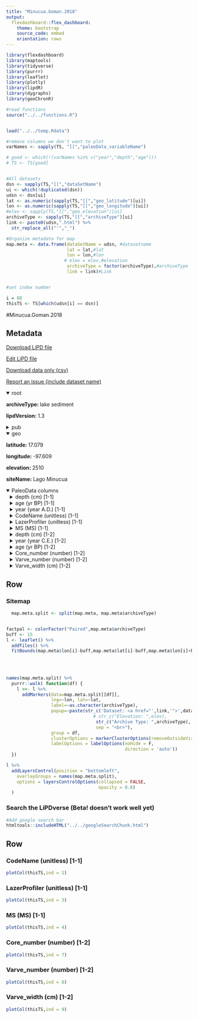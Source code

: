 ```yaml
---
title: "Minucua.Goman.2018"
output: 
  flexdashboard::flex_dashboard:
    theme: bootstrap
    source_code: embed
    orientation: rows
---
```


```r
library(flexdashboard)
library(maptools)
library(tidyverse)
library(purrr)
library(leaflet)
library(plotly)
library(lipdR)
library(dygraphs)
library(geoChronR)

#read functions
source("../../functions.R")


load("../../temp.Rdata")

#remove columns we don't want to plot
varNames <- sapply(TS, "[[","paleoData_variableName")

# good <- which(!(varNames %in% c("year","depth","age")))
# TS <- TS[good]


#All datasets
dsn <- sapply(TS,"[[","dataSetName")
ui <- which(!duplicated(dsn))
udsn <- dsn[ui]
lat <- as.numeric(sapply(TS,"[[","geo_latitude")[ui])
lon <- as.numeric(sapply(TS,"[[","geo_longitude")[ui])
#elev <- sapply(TS,"[[","geo_elevation")[ui]
archiveType <- sapply(TS,"[[","archiveType")[ui]
link <- paste0(udsn,".html") %>% 
  str_replace_all("'","_")

#Organize metadata for map
map.meta <- data.frame(dataSetName = udsn, #datasetname
                       lat = lat,#lat
                       lon = lon,#lon
                      # elev = elev,#elevation
                       archiveType = factor(archiveType),#archiveType
                       link = link)#Link


#set index number

i = 80
thisTS <- TS[which(udsn[i] == dsn)]
```
#Minucua.Goman.2018

Metadata {.sidebar}
-------------------------------------
[Download LiPD file](Minucua.Goman.2018.lpd)
            

[Edit LiPD file](http://lipd.net/playground?source=http://lipdverse.org/wNAm0_1_0/Minucua.Goman.2018.lpd)
            

[Download data only (csv)](Minucua.Goman.2018.csv)
            

[Report an issue (include dataset name)](https://github.com/nickmckay/LiPDverse/issues)

<details open style="margin-left: 0px">
<summary>root</summary>
<p style="margin-left: 0px"><strong>archiveType: </strong>lake sediment
<p style="margin-left: 0px"><strong>lipdVersion: </strong>1.3
</details>
<details>
<summary>pub</summary>
<details style="margin-left: 10px">
<summary>pub1</summary>
<p style="margin-left: 10px"><strong>journal: </strong>Quaternary International
<p style="margin-left: 10px"><strong>volume: </strong>469
<p style="margin-left: 10px"><strong>pages: </strong>85-95
<p style="margin-left: 10px"><strong>pubYear: </strong>NA
<p style="margin-left: 10px"><strong>title: </strong>Preliminary results from Laguna Minucúa: a potentially annually resolved record of climate and environmental change for the past ∼5000 years in the Mixteca Alta of Oaxaca, Mexico
</details>
</details>
<details open style="margin-left: 0px">
<summary>geo</summary>
<p style="margin-left: 0px"><strong>latitude: </strong>17.079
<p style="margin-left: 0px"><strong>longitude: </strong>-97.609
<p style="margin-left: 0px"><strong>elevation: </strong>2510
<p style="margin-left: 0px"><strong>siteName: </strong>Lago Minucua
</details>
<details open>
<summary>PaleoData columns</summary>
<details style="margin-left: 10px">
<summary>depth (cm) [1-1]</summary>
<p style="margin-left: 10px"><strong>TSid: </strong>WEB485447e7
<p style="margin-left: 10px"><strong>variableName: </strong>depth
<p style="margin-left: 10px"><strong>units: </strong>cm
</details>
<details style="margin-left: 10px">
<summary>age (yr BP) [1-1]</summary>
<p style="margin-left: 10px"><strong>TSid: </strong>WEBcba7b51c
<p style="margin-left: 10px"><strong>variableName: </strong>age
<p style="margin-left: 10px"><strong>units: </strong>yr BP
</details>
<details style="margin-left: 10px">
<summary>year (year A.D.) [1-1]</summary>
<p style="margin-left: 10px"><strong>TSid: </strong>WEB31d82c0d
<p style="margin-left: 10px"><strong>variableName: </strong>year
<p style="margin-left: 10px"><strong>units: </strong>year A.D.
</details>
<details style="margin-left: 10px">
<summary>CodeName (unitless) [1-1]</summary>
<p style="margin-left: 10px"><strong>TSid: </strong>WEB6b94ed5b
<p style="margin-left: 10px"><strong>variableName: </strong>CodeName
<p style="margin-left: 10px"><strong>units: </strong>unitless
</details>
<details style="margin-left: 10px">
<summary>LazerProfiler (unitless) [1-1]</summary>
<p style="margin-left: 10px"><strong>TSid: </strong>WEBc7e5e621
<p style="margin-left: 10px"><strong>variableName: </strong>LazerProfiler
<p style="margin-left: 10px"><strong>units: </strong>unitless
</details>
<details style="margin-left: 10px">
<summary>MS (MS) [1-1]</summary>
<p style="margin-left: 10px"><strong>TSid: </strong>WEBb09ddc98
<p style="margin-left: 10px"><strong>variableName: </strong>MS
<p style="margin-left: 10px"><strong>units: </strong>MS
</details>
<details style="margin-left: 10px">
<summary>depth (cm) [1-2]</summary>
<p style="margin-left: 10px"><strong>TSid: </strong>WEB48ac2f78
<p style="margin-left: 10px"><strong>variableName: </strong>depth
<p style="margin-left: 10px"><strong>units: </strong>cm
<p style="margin-left: 10px"><strong>description: </strong>Revised depth
</details>
<details style="margin-left: 10px">
<summary>year (year C.E.) [1-2]</summary>
<p style="margin-left: 10px"><strong>TSid: </strong>WEB1ee0ffaa
<p style="margin-left: 10px"><strong>variableName: </strong>year
<p style="margin-left: 10px"><strong>units: </strong>year C.E.
</details>
<details style="margin-left: 10px">
<summary>age (yr BP) [1-2]</summary>
<p style="margin-left: 10px"><strong>TSid: </strong>WEB626d3451
<p style="margin-left: 10px"><strong>variableName: </strong>age
<p style="margin-left: 10px"><strong>units: </strong>yr BP
</details>
<details style="margin-left: 10px">
<summary>Core_number (number) [1-2]</summary>
<p style="margin-left: 10px"><strong>TSid: </strong>WEB2f2d7048
<p style="margin-left: 10px"><strong>variableName: </strong>Core_number
<p style="margin-left: 10px"><strong>units: </strong>number
</details>
<details style="margin-left: 10px">
<summary>Varve_number (number) [1-2]</summary>
<p style="margin-left: 10px"><strong>TSid: </strong>WEB3f819fb1
<p style="margin-left: 10px"><strong>variableName: </strong>Varve_number
<p style="margin-left: 10px"><strong>units: </strong>number
</details>
<details style="margin-left: 10px">
<summary>Varve_width (cm) [1-2]</summary>
<p style="margin-left: 10px"><strong>TSid: </strong>WEBae63e2cc
<p style="margin-left: 10px"><strong>variableName: </strong>Varve_width
<p style="margin-left: 10px"><strong>units: </strong>cm
</details>

Row {.tabset .tabset-fade}
-----------------------------------------------------------------------

### Sitemap

```r
  map.meta.split <- split(map.meta, map.meta$archiveType)


factpal <- colorFactor("Paired",map.meta$archiveType)
buff <- 15
l <- leaflet() %>% 
  addTiles() %>% 
  fitBounds(map.meta$lon[i]-buff,map.meta$lat[i]-buff,map.meta$lon[i]+buff,map.meta$lat[i]+buff)
  

  
  
names(map.meta.split) %>%
  purrr::walk( function(df) {
    l <<- l %>%
      addMarkers(data=map.meta.split[[df]],
                 lng=~lon, lat=~lat,
                 label=~as.character(archiveType),
                 popup=~paste(str_c('Dataset: <a href="',link,'">',dataSetName,'</a>'),
                                 # str_c("Elevation: ",elev),
                                  str_c("Archive Type: ",archiveType),
                                  sep = "<br>"),
                 group = df,
                 clusterOptions = markerClusterOptions(removeOutsideVisibleBounds = F),
                 labelOptions = labelOptions(noHide = F,
                                             direction = 'auto'))
  })

l %>%
  addLayersControl(position = "bottomleft",
    overlayGroups = names(map.meta.split),
    options = layersControlOptions(collapsed = FALSE,
                                   opacity = 0.8)
  )
```

### Search the LiPDverse (Beta! doesn't work well yet)
```r
#Add google search bar
htmltools::includeHTML("../../googleSearchChunk.html")
```


Row {.tabset .tabset-fade}
-----------------------------------------------------------------------

### CodeName (unitless) [1-1]
```r
plotCol(thisTS,ind = 1)
```

### LazerProfiler (unitless) [1-1]
```r
plotCol(thisTS,ind = 3)
```

### MS (MS) [1-1]
```r
plotCol(thisTS,ind = 4)
```

### Core_number (number) [1-2]
```r
plotCol(thisTS,ind = 7)
```

### Varve_number (number) [1-2]
```r
plotCol(thisTS,ind = 8)
```

### Varve_width (cm) [1-2]
```r
plotCol(thisTS,ind = 9)
```
